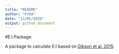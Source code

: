 ```yaml
---
title: "README"
author: "PJKA"
date: "13/05/2020"
output: github_document
---
```


#E:I Package.

A package to calculate E:I based on [Gibson et al. 2015](https://www.sciencedirect.com/science/article/abs/pii/S0277379115001559?via%3Dihub).

